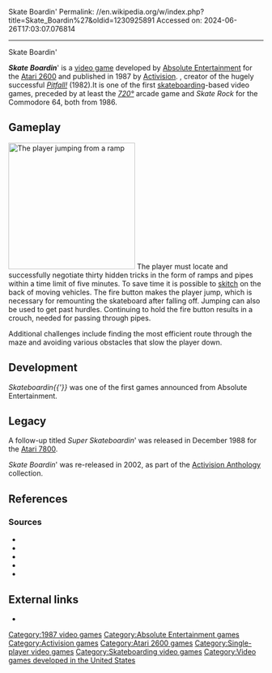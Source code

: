 Skate Boardin'
Permalink: //en.wikipedia.org/w/index.php?title=Skate_Boardin%27&oldid=1230925891
Accessed on: 2024-06-26T17:03:07.076814



------
Skate Boardin'
{{Infobox video game
|title = Skate Boardin'
|image = Skate Boardin' Cover.jpg
|developer = [[Absolute Entertainment]]
|publisher = [[Activision]]
|designer = [[David Crane (programmer)|David Crane]]{{sfn|Hague}}{{better source|date=June 2024}}
|released = [[1987 in video gaming|1987]]{{fact|date=June 2024}}
|genre = 
|modes = [[Single-player]]
|platforms = [[Atari 2600]]
}}

'''''Skate Boardin'''''' is a [[video game]] developed by [[Absolute Entertainment]] for the [[Atari 2600]] and published in 1987{{fact|date=June 2024}} by [[Activision]]. {{failed verification span|It was written by Absolute co-founder [[David Crane (programmer)|David Crane]],|date=June 2024}}, creator of the hugely successful ''[[Pitfall!]]'' (1982).{{sfn|Buchanan|2008}}It is one of the first [[skateboarding]]-based video games, preceded by at least the ''[[720°]]'' arcade game and ''Skate Rock'' for the Commodore 64, both from 1986.{{fact|date=June 2024}}

==Gameplay==
[[File:Skate_Boardin'_Screenshot.png|thumb|left|250px|The player jumping from a ramp]]
The player must locate and successfully negotiate thirty hidden tricks in the form of ramps and pipes within a time limit of five minutes. To save time it is possible to [[skitching|skitch]] on the back of moving vehicles. The fire button makes the player jump, which is necessary for remounting the skateboard after falling off. Jumping can also be used to get past hurdles. Continuing to hold the fire button results in a crouch, needed for passing through pipes.

Additional challenges include finding the most efficient route through the maze and avoiding various obstacles that slow the player down.
{{clear}}

==Development==
''Skateboardin{{'}}'' was one of the first games announced from Absolute Entertainment.{{sfn|Computer Entertainer|1987|p=9|ref=AtoAE}}

==Legacy==
A follow-up titled ''Super Skateboardin''' was released in December 1988 for the [[Atari 7800]].{{sfn|Computer Entertainer includes the Video Game Update|1989|p=14|ref=AU}}

''Skate Boardin''' was re-released in 2002, as part of the [[Activision Anthology]] collection.{{fact|date=June 2024}}

==References==
{{reflist}}

===Sources===
* {{cite book|title=Activision Presents Skate Boardin'|year=1987|publisher=Absolute Entertainment|id=AG-042-03|ref=manual|location=Australia}}
* {{cite magazine|magazine=Computer Entertainer|title=Activision to Distribute Absolute Entertainment|date=September 1987|volume=6|issue=6|ref=AtoAE}}
* {{cite magazine|magazine=Computer Entertainer includes the Video Game Update|title=Availability Update|p=14|volume=7|issue=10|date=January 1989|ref=AU}}
* {{cite web|url=https://www.ign.com/articles/2008/08/26/top-10-best-selling-atari-2600-games|title=Top 10 Best-Selling Atari 2600 Games|last=Buchanan|first=Levi |date=26 August 2008 |publisher=IGN Entertainment, Inc.|accessdate=June 25, 2024}} 
* {{cite web|title=The Giant List of Classic Game Programmers|url=https://dadgum.com/giantlist/ |last1=Hague |first1=James}}


==External links==
*{{atarimania|id=7214}}

[[Category:1987 video games]]
[[Category:Absolute Entertainment games]]
[[Category:Activision games]]
[[Category:Atari 2600 games]]
[[Category:Single-player video games]]
[[Category:Skateboarding video games]]
[[Category:Video games developed in the United States]]